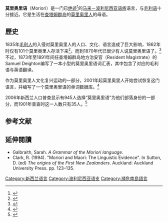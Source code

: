 {{Infobox language
|name=莫里奥里语
|nativename=
|states=[[新西兰|新西兰]]
|region=[[波利尼西亚|波利尼西亚]]
|speakers=未知
|familycolor=Austronesian
|fam2=[[马来－波利尼西亚语族|马来－波利尼西亚语族]]
|fam3=[[大洋洲語群|大洋洲語群]]
|fam4=[[玻里尼西亞語|玻里尼西亞語]]
|fam5=[[東玻里尼西亞語|東玻里尼西亞語]]
|fam6=[[大溪地语支|大溪地语支]]
|script=[[拉丁字母|拉丁字母]]
|iso3=mri}}

'''莫里奥里语'''（Moriori）是一门已[[绝迹语言|绝迹]]<ref name="Ethnologue">{{cite web |url=http://www.ethnologue.com/show_language.asp?code=mri |title=Maori: A language of New Zealand |accessdate=2007-03-27 |work=2005. Ethnologue: Languages of the World, Fifteenth edition}}</ref>的[[马来－波利尼西亚语族|马来－波利尼西亚语族]]语言，与[[毛利语|毛利语]]十分接近。它是生活在[[查塔姆群岛|查塔姆群岛]]的[[莫里奥里人|莫里奥里人]]的母语。

==歷史==
1835年[[毛利人|毛利人]]的入侵对莫里奥里人的人口、文化、语言造成了巨大影响，1862年时仅有101个莫里奥里人存活下来<ref name="TeAra4">{{cite web | author=Denise Davis & Māui Solomon | title=Moriori: The impact of new arrivals | work=Te Ara: The Encyclopedia of New Zealand | date=2008-10-28| publisher=NZ Ministry for Culture and Heritage | url=http://www.teara.govt.nz/NewZealanders/MaoriNewZealanders/Moriori/4/en | accessdate=2009-02-07 | archive-date=2009-01-03 | archive-url=https://web.archive.org/web/20090103172100/http://www.teara.govt.nz/NewZealanders/MaoriNewZealanders/Moriori/4/en | dead-url=no }}</ref>，而到1870年代已很少有人说莫里奥里语了。<ref name=King>{{Cite document | last=King| first=Michael | title=Moriori: A People Rediscovered | publisher=Viking| publication-place =[[Auckland|Auckland]] | year=1989 | page=136 }}</ref>不过，1873年至1891年间任查塔姆群岛地方治安官（Resident Magistrate）的Samuel Deighton编写了一本小型的莫里奥里语词汇表，其中包含了对应的毛利语与英语翻译。

作为莫里奥里人文化复兴运动的一部分，2001年起莫里奥里人开始尝试恢复这门语言，并编写了一个莫里奥里语的单词数据库。<ref name="TeAra5">{{cite web |url=http://www.teara.govt.nz/NewZealanders/MaoriNewZealanders/Moriori/5/en |title=Moriori: The second dawn |accessdate=2009-02-07 |author=Denise Davis & Māui Solomon |date=2008-10-28|work=Te Ara: The Encyclopedia of New Zealand |publisher=NZ Ministry for Culture and Heritage |archive-date=2009-04-28 |archive-url=https://web.archive.org/web/20090428113659/http://www.teara.govt.nz/NewZealanders/MaoriNewZealanders/Moriori/5/en |dead-url=no }}</ref>

2006年新西兰人口普查显示有945人选择“莫里奥里语”为他们部落身份的一部分，而1901年普查时这一人数只有35人。<ref name="TeAra6">{{cite web |url=http://www.teara.govt.nz/NewZealanders/MaoriNewZealanders/Moriori/6/en |title=Moriori: Facts and figures |accessdate=2009-02-07 |author=Denise Davis & Māui Solomon |date=2008-10-28|work=Te Ara: The Encyclopedia of New Zealand |publisher=NZ Ministry for Culture and Heritage |archive-date=2009-04-28 |archive-url=https://web.archive.org/web/20090428093010/http://www.teara.govt.nz/NewZealanders/MaoriNewZealanders/Moriori/6/en |dead-url=no }}</ref>

== 参考文献 ==
{{Reflist}}

==延伸閱讀==
{{refbegin}}
* Galbraith, Sarah. ''A Grammar of the Moriori language''.
* Clark, R. (1994). "Moriori and Maori: The Linguistic Evidence". In Sutton, D. (ed) ''The origins of the First New Zealanders''. Auckland: Auckland University Press. pp. 123–135.
{{refend}}

{{模板:瀕危語言}}

[[Category:新西兰语言|Category:新西兰语言]]
[[Category:波利尼西亚语支|Category:波利尼西亚语支]]
[[Category:瀕危南島語言|Category:瀕危南島語言]]